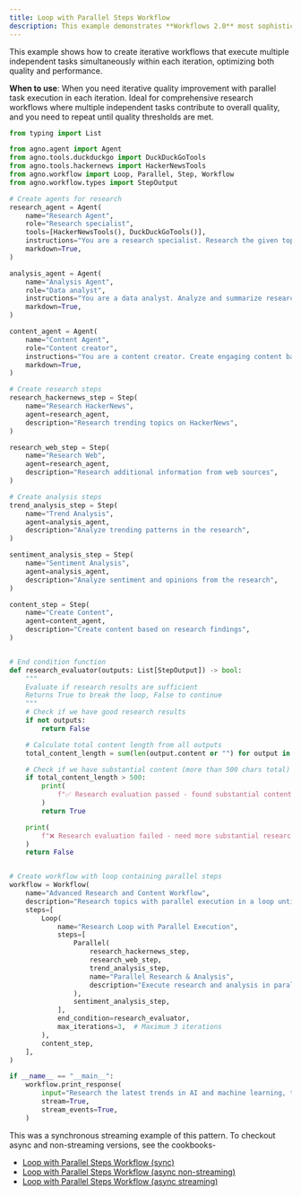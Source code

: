 ```yaml
---
title: Loop with Parallel Steps Workflow
description: This example demonstrates **Workflows 2.0** most sophisticated pattern combining loop execution with parallel processing and real-time streaming.
---
```


This example shows how to create iterative
workflows that execute multiple independent tasks simultaneously within each iteration,
optimizing both quality and performance.

**When to use**: When you need iterative quality improvement with parallel task execution
in each iteration. Ideal for comprehensive research workflows where multiple independent
tasks contribute to overall quality, and you need to repeat until quality thresholds are met.

```python loop_with_parallel_steps_stream.py
from typing import List

from agno.agent import Agent
from agno.tools.duckduckgo import DuckDuckGoTools
from agno.tools.hackernews import HackerNewsTools
from agno.workflow import Loop, Parallel, Step, Workflow
from agno.workflow.types import StepOutput

# Create agents for research
research_agent = Agent(
    name="Research Agent",
    role="Research specialist",
    tools=[HackerNewsTools(), DuckDuckGoTools()],
    instructions="You are a research specialist. Research the given topic thoroughly.",
    markdown=True,
)

analysis_agent = Agent(
    name="Analysis Agent",
    role="Data analyst",
    instructions="You are a data analyst. Analyze and summarize research findings.",
    markdown=True,
)

content_agent = Agent(
    name="Content Agent",
    role="Content creator",
    instructions="You are a content creator. Create engaging content based on research.",
    markdown=True,
)

# Create research steps
research_hackernews_step = Step(
    name="Research HackerNews",
    agent=research_agent,
    description="Research trending topics on HackerNews",
)

research_web_step = Step(
    name="Research Web",
    agent=research_agent,
    description="Research additional information from web sources",
)

# Create analysis steps
trend_analysis_step = Step(
    name="Trend Analysis",
    agent=analysis_agent,
    description="Analyze trending patterns in the research",
)

sentiment_analysis_step = Step(
    name="Sentiment Analysis",
    agent=analysis_agent,
    description="Analyze sentiment and opinions from the research",
)

content_step = Step(
    name="Create Content",
    agent=content_agent,
    description="Create content based on research findings",
)


# End condition function
def research_evaluator(outputs: List[StepOutput]) -> bool:
    """
    Evaluate if research results are sufficient
    Returns True to break the loop, False to continue
    """
    # Check if we have good research results
    if not outputs:
        return False

    # Calculate total content length from all outputs
    total_content_length = sum(len(output.content or "") for output in outputs)

    # Check if we have substantial content (more than 500 chars total)
    if total_content_length > 500:
        print(
            f"✅ Research evaluation passed - found substantial content ({total_content_length} chars total)"
        )
        return True

    print(
        f"❌ Research evaluation failed - need more substantial research (current: {total_content_length} chars)"
    )
    return False


# Create workflow with loop containing parallel steps
workflow = Workflow(
    name="Advanced Research and Content Workflow",
    description="Research topics with parallel execution in a loop until conditions are met, then create content",
    steps=[
        Loop(
            name="Research Loop with Parallel Execution",
            steps=[
                Parallel(
                    research_hackernews_step,
                    research_web_step,
                    trend_analysis_step,
                    name="Parallel Research & Analysis",
                    description="Execute research and analysis in parallel for efficiency",
                ),
                sentiment_analysis_step,
            ],
            end_condition=research_evaluator,
            max_iterations=3,  # Maximum 3 iterations
        ),
        content_step,
    ],
)

if __name__ == "__main__":
    workflow.print_response(
        input="Research the latest trends in AI and machine learning, then create a summary",
        stream=True,
        stream_events=True,
    )
```

This was a synchronous streaming example of this pattern. To checkout async and non-streaming versions, see the cookbooks-
- [Loop with Parallel Steps Workflow (sync)](https://github.com/agno-agi/agno/tree/main/cookbook/workflows/_03_workflows_loop_execution/sync/loop_with_parallel_steps.py)
- [Loop with Parallel Steps Workflow (async non-streaming)](https://github.com/agno-agi/agno/blob/main/cookbook/workflows/_03_workflows_loop_execution/sync/loop_with_parallel_steps.py)
- [Loop with Parallel Steps Workflow (async streaming)](https://github.com/agno-agi/agno/tree/main/cookbook/workflows/_03_workflows_loop_execution/async/loop_with_parallel_steps_stream.py)